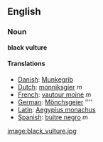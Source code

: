 ==English==

===Noun===
'''black vulture'''

====Translations====
*[[Danish]]: [[Munkegrib]]
*[[Dutch]]: [[monniksgier]] ''m''
*[[French]]: [[vautour moine]] ''m''
*[[German]]: [[Mönchsgeier]] ''''
*[[Latin]]: [[Aegypius monachus]]
*[[Spanish]]: [[buitre negro]] ''m''

[[image:black_vulture.jpg]]